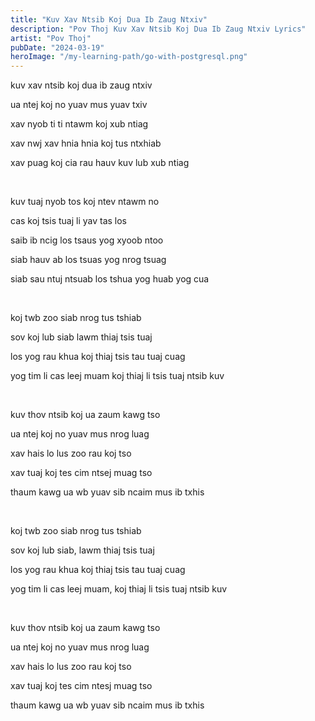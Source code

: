 ```yaml
---
title: "Kuv Xav Ntsib Koj Dua Ib Zaug Ntxiv"
description: "Pov Thoj Kuv Xav Ntsib Koj Dua Ib Zaug Ntxiv Lyrics"
artist: "Pov Thoj"
pubDate: "2024-03-19"
heroImage: "/my-learning-path/go-with-postgresql.png"
---
```


kuv xav ntsib koj dua ib zaug ntxiv

ua ntej koj no yuav mus yuav txiv

xav nyob ti ti ntawm koj xub ntiag

xav nwj xav hnia hnia koj tus ntxhiab

xav puag koj cia rau hauv kuv lub xub ntiag

<br />

kuv tuaj nyob tos koj ntev ntawm no

cas koj tsis tuaj li yav tas los

saib ib ncig los tsaus yog xyoob ntoo

siab hauv ab los tsuas yog nrog tsuag

siab sau ntuj ntsuab los tshua yog huab yog cua

<br />

koj twb zoo siab nrog tus tshiab

sov koj lub siab lawm thiaj tsis tuaj

los yog rau khua koj thiaj tsis tau tuaj cuag

yog tim li cas leej muam koj thiaj li tsis tuaj ntsib kuv

<br />

kuv thov ntsib koj ua zaum kawg tso

ua ntej koj no yuav mus nrog luag

xav hais lo lus zoo rau koj tso

xav tuaj koj tes cim ntsej muag tso

thaum kawg ua wb yuav sib ncaim mus ib txhis

<br />

koj twb zoo siab nrog tus tshiab

sov koj lub siab, lawm thiaj tsis tuaj

los yog rau khua koj thiaj tsis tau tuaj cuag

yog tim li cas leej muam, koj thiaj li tsis tuaj ntsib kuv

<br />

kuv thov ntsib koj ua zaum kawg tso

ua ntej koj no yuav mus nrog luag

xav hais lo lus zoo rau koj tso

xav tuaj koj tes cim ntesj muag tso

thaum kawg ua wb yuav sib ncaim mus ib txhis
